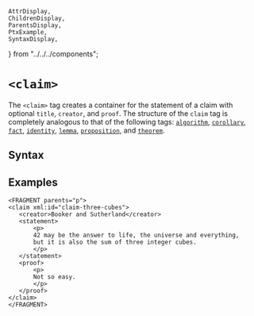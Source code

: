     AttrDisplay,
    ChildrenDisplay,
    ParentsDisplay,
    PtxExample,
    SyntaxDisplay,
} from "../../../components";

# `<claim>`

The `<claim>` tag creates a container for the statement of a claim
with optional `title`, `creator`, and `proof`. The structure of the `claim` tag
is completely analogous to that of the following tags:
[`algorithm`](./algorithm), [`corollary`](./corollary), [`fact`](./fact),
 [`identity`](./identity), [`lemma`](./lemma), [`proposition`](./proposition),
 and [`theorem`](./theorem).

## Syntax

<SyntaxDisplay name="claim" />

## Examples
 ```ptx-example
<FRAGMENT parents="p">
<claim xml:id="claim-three-cubes">
    <creator>Booker and Sutherland</creator>
    <statement>
        <p>
        42 may be the answer to life, the universe and everything,
        but it is also the sum of three integer cubes.
        </p>
    </statement>
    <proof>
        <p>
        Not so easy.
        </p>
    </proof>
</claim>
</FRAGMENT>
```
